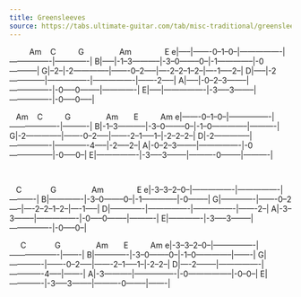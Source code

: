 ```yaml
---
title: Greensleeves
source: https://tabs.ultimate-guitar.com/tab/misc-traditional/greensleeves-tabs-76679
---
```


         Am    C          G                Am               E
e|-----|-------0--1--0--|----------------|----------------|-------------|
B|-----|-1--3-----------|-3--0--------0--|-1--------------|-0-----------|
G|--2--|-2--------------|-------0--2-----|----2--2--1--2--|----1-----2--|
D|-----|-2--------------|----------------|----------------|-------2-----|
A|-----|-0--2--3--------|----------------|-0-----0--------|-------------|
E|-----|----------------|-3-----3--------|----------------|-0-----0-----|

   Am    C          G                Am       E          Am
e|-------0--1--0--|----------------|-------------------|----------|
B|-1--3-----------|-3--0--------0--|-1--0--------------|----------|
G|-2--------------|-------0--2-----|-------2--1-----1--|-2--2--2--|
D|-2--------------|----------------|-------------4-----|-2-----2--|
A|-0--2--3--------|----------------|-0-----------------|-0-----0--|
E|----------------|-3-----3--------|----------0--------|----------|

 

   C             G                Am               E
e|-3--3--2--0--|----------------|----------------|----------|
B|-------------|-3--0--------0--|-1--------------|-0--------|
G|-------------|-------0--2-----|----2--2--1--2--|----1-----|
D|-------------|----------------|----------------|-------2--|
A|-3--3--------|----------------|-0-----0--------|----------|
E|-------------|-3-----3--------|----------------|-0-----0--|

 
   C             G                Am       E          Am
e|-3--3--2--0--|----------------|-------------------|-------|
B|-------------|-3--0--------0--|-1--0--------------|-------|
G|-------------|-------0--2-----|-------2--1-----1--|-2--2--|
D|----2--------|----------------|-------------4-----|-------|
A|-3-----------|----------------|-0-----------------|-0--0--|
E|-------------|-3-----3--------|----------0--------|-------|
